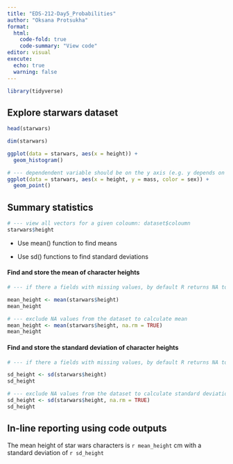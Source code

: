 ```yaml
---
title: "EDS-212-Day5_Probabilities"
author: "Oksana Protsukha"
format: 
  html: 
    code-fold: true
    code-summary: "View code"
editor: visual
execute:
  echo: true
  warning: false
---
```


```r
library(tidyverse)
```

## Explore starwars dataset

```r
head(starwars)
```

```r
dim(starwars)
```

```r
ggplot(data = starwars, aes(x = height)) +
  geom_histogram()
```

```r
# --- dependendent variable should be on the y axis (e.g. y depends on x - mass depends on height)
ggplot(data = starwars, aes(x = height, y = mass, color = sex)) +
  geom_point()
```

## Summary statistics

```r
# --- view all vectors for a given coloumn: dataset$coloumn
starwars$height
```

-   Use mean() function to find means

-   Use sd() functions to find standard deviations

#### Find and store the mean of character heights

```r
# --- if there a fields with missing values, by default R returns NA to indicate that it was not able to calculate mean for the given dataset

mean_height <- mean(starwars$height)
mean_height

# --- exclude NA values from the dataset to calculate mean
mean_height <- mean(starwars$height, na.rm = TRUE)
mean_height
```

#### Find and store the standard deviation of character heights

```r
# --- if there a fields with missing values, by default R returns NA to indicate that it was not able to calculate standard deviation for the given dataset

sd_height <- sd(starwars$height)
sd_height

# --- exclude NA values from the dataset to calculate standard deviation
sd_height <- sd(starwars$height, na.rm = TRUE)
sd_height
```

## In-line reporting using code outputs

The mean height of star wars characters is `r mean_height` cm with a standard deviation of `r sd_height`
